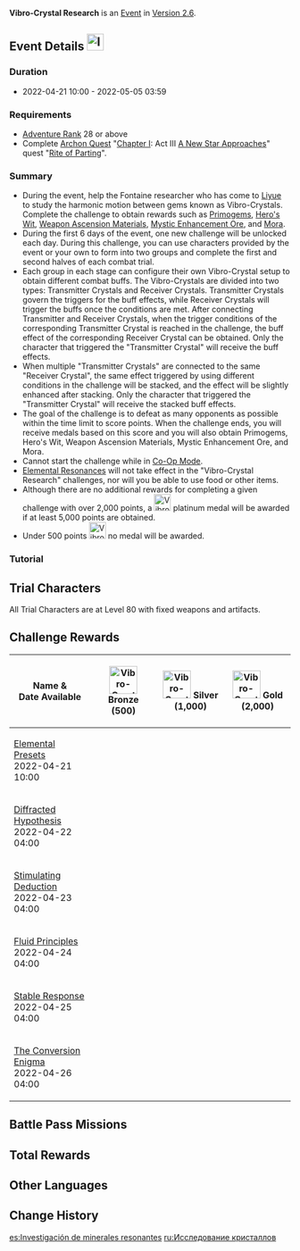 {{EventTabs
|subpage1 = Characters
|subpage2 = Harmonics Research Facility
}}
{{Event
|name              = Vibro-Crystal Research
|image             = Vibro-Crystal Research.png
|type              = In-Game
|time_known        = yes
|time_start        = 2022-04-21 10:00:00
|time_end          = 2022-05-05 03:59:59
|link              = https://www.hoyolab.com/article/4327864
|link2             = https://www.hoyolab.com/article/4344104
}}
{{Description|A researcher from [[Fontaine]] is presently on the outskirts of [[The Chasm]], studying the harmonic motion between gems known as Vibro-Crystals.<br />Connect Transmitter and Receiver Crystals and attempt to produce various effects that will allow you to defeat your foes with ease!}}
'''Vibro-Crystal Research''' is an [[Event]] in [[Version 2.6]].

==Event Details [[File:Icon Harmonics Research Facility.svg|30x30px]]==
===Duration===
* 2022-04-21 10:00 - 2022-05-05 03:59

===Requirements===
* [[Adventure Rank]] 28 or above
* Complete [[Archon Quest]] "[[Chapter I]]: Act III [[A New Star Approaches]]" quest "[[The Fond Farewell|Rite of Parting]]".

===Summary===
* During the event, help the Fontaine researcher who has come to [[Liyue]] to study the harmonic motion between gems known as Vibro-Crystals. Complete the challenge to obtain rewards such as [[Primogem]]s, [[Hero's Wit]], [[Weapon Ascension Materials]], [[Mystic Enhancement Ore]], and [[Mora]].
* During the first 6 days of the event, one new challenge will be unlocked each day. During this challenge, you can use characters provided by the event or your own to form into two groups and complete the first and second halves of each combat trial.
* Each group in each stage can configure their own Vibro-Crystal setup to obtain different combat buffs. The Vibro-Crystals are divided into two types: Transmitter Crystals and Receiver Crystals. Transmitter Crystals govern the triggers for the buff effects, while Receiver Crystals will trigger the buffs once the conditions are met. After connecting Transmitter and Receiver Crystals, when the trigger conditions of the corresponding Transmitter Crystal is reached in the challenge, the buff effect of the corresponding Receiver Crystal can be obtained. Only the character that triggered the "Transmitter Crystal" will receive the buff effects.
* When multiple "Transmitter Crystals" are connected to the same "Receiver Crystal", the same effect triggered by using different conditions in the challenge will be stacked, and the effect will be slightly enhanced after stacking. Only the character that triggered the "Transmitter Crystal" will receive the stacked buff effects.
* The goal of the challenge is to defeat as many opponents as possible within the time limit to score points. When the challenge ends, you will receive medals based on this score and you will also obtain Primogems, Hero's Wit, Weapon Ascension Materials, Mystic Enhancement Ore, and Mora.
* Cannot start the challenge while in [[Co-Op Mode]].
* [[Elemental Resonance]]s will not take effect in the "Vibro-Crystal Research" challenges, nor will you be able to use food or other items.
* Although there are no additional rewards for completing a given challenge with over 2,000 points, a [[File:Vibro-Crystal Research Medal 4.png|30px]] platinum medal will be awarded if at least 5,000 points are obtained.
* Under 500 points [[File:Vibro-Crystal Research Medal 0.png|30px]] no medal will be awarded.

===Tutorial===
{{Tutorial
|image1 = Tutorial Vibro-Crystal Research 1.png
|text1  = During the "Vibro-Crystal Research" event, you must split your characters into {{Color|help|2 parties}} for the challenge. Before you start combat, you may equip each party with a Vibro-Crystal Harmonics Schema. Combine {{Color|help|Transmitter Crystals and Receiver Crystals to obtain different combat buffs.}}
|image2 = Tutorial Vibro-Crystal Research 2.png
|text2  = {{Color|help|Each Transmitter Crystal can only project its radiation upon one Receiver Crystal, but each Receiver can receive transmissions from 3 Transmitters.}} Using different Transmitter Crystals to trigger Receivers will increase their effects. Check the Vibro-Crystal Harmonics description to see the extent to which these buffs may extend.
|image3 = Tutorial Vibro-Crystal Research 3.png
|text3  = As the challenge proceeds, {{Color|help|successfully triggering the harmonic response between Transmitter and Receiver Crystals}} will accrue Harmonic Points. When these points reach a certain amount, the Harmonic Strength will increase, granting characters combat buffs: {{Color|help|all party members' CRIT DMG will be increased}}. However, if you do not trigger a harmonic response within a certain time period, the Harmonic Strength you have gained will fade...
|image4 = Tutorial Vibro-Crystal Research 4.png
|text4  = During this challenge, you must {{Color|help|defeat opponents that constantly emerge to obtain points within the allotted time}}. Of those opponents, Nemeses will provide more points. Once the challenge ends, you will gain different insignias based on the number of points you gained.
}}

==Trial Characters==
{{Main|Vibro-Crystal Research/Characters}}
All Trial Characters are at Level 80 with fixed weapons and artifacts.

==Challenge Rewards==
{{main|Vibro-Crystal Research/Harmonics Research Facility}}
{| class="article-table"
! Name &<br />Date Available
! [[File:Vibro-Crystal Research Medal 1.png|50px]] Bronze (500)
! [[File:Vibro-Crystal Research Medal 2.png|50px]] Silver (1,000)
! [[File:Vibro-Crystal Research Medal 3.png|50px]] Gold (2,000)
|-
| [[Vibro-Crystal Research/Harmonics Research Facility#Elemental Presets|Elemental Presets]]<br />2022-04-21 10:00
| {{Card|Primogem|70}}{{Card|Mora|20,000}}{{Card|Lustrous Stone from Guyun|2}}
| {{Card|Mora|20,000}}{{Card|Hero's Wit|2}}{{Card|Luminous Sands from Guyun|5}}
| {{Card|Mora|20,000}}{{Card|Mystic Enhancement Ore|3}}
|-
| [[Vibro-Crystal Research/Harmonics Research Facility#Diffracted Hypothesis|Diffracted Hypothesis]]<br />2022-04-22 04:00
| {{Card|Primogem|70}}{{Card|Mora|20,000}}{{Card|Mist Veiled Mercury Elixir|2}}
| {{Card|Mora|20,000}}{{Card|Hero's Wit|2}}{{Card|Mist Veiled Lead Elixir|5}}
| {{Card|Mora|20,000}}{{Card|Mystic Enhancement Ore|3}}
|-
| [[Vibro-Crystal Research/Harmonics Research Facility#Stimulating Deduction|Stimulating Deduction]]<br />2022-04-23 04:00
| {{Card|Primogem|70}}{{Card|Mora|20,000}}{{Card|Piece of Aerosiderite|2}}
| {{Card|Mora|20,000}}{{Card|Hero's Wit|2}}{{Card|Grain of Aerosiderite|5}}
| {{Card|Mora|20,000}}{{Card|Mystic Enhancement Ore|3}}
|-
| [[Vibro-Crystal Research/Harmonics Research Facility#Fluid Principles|Fluid Principles]]<br />2022-04-24 04:00
| {{Card|Primogem|70}}{{Card|Mora|20,000}}{{Card|Lustrous Stone from Guyun|2}}
| {{Card|Mora|20,000}}{{Card|Hero's Wit|2}}{{Card|Luminous Sands from Guyun|5}}
| {{Card|Mora|20,000}}{{Card|Mystic Enhancement Ore|3}}
|-
| [[Vibro-Crystal Research/Harmonics Research Facility#Stable Response|Stable Response]]<br />2022-04-25 04:00
| {{Card|Primogem|70}}{{Card|Mora|20,000}}{{Card|Mist Veiled Mercury Elixir|2}}
| {{Card|Mora|20,000}}{{Card|Hero's Wit|2}}{{Card|Mist Veiled Lead Elixir|5}}
| {{Card|Mora|20,000}}{{Card|Mystic Enhancement Ore|3}}
|-
| [[Vibro-Crystal Research/Harmonics Research Facility#The Conversion Enigma|The Conversion Enigma]]<br />2022-04-26 04:00
| {{Card|Primogem|70}}{{Card|Mora|20,000}}{{Card|Piece of Aerosiderite|2}}
| {{Card|Mora|20,000}}{{Card|Hero's Wit|2}}{{Card|Grain of Aerosiderite|5}}
| {{Card|Mora|20,000}}{{Card|Mystic Enhancement Ore|3}}
|}

==Battle Pass Missions==
{{Battle Pass Missions
|name     = Luxuriant Vibrance
|mission1 = {{Color|[Event]}} Obtain a total of 6,000 points during the "Vibro-Crystal Research" event
|exp1     = 2,250
}}

==Total Rewards==
{{Event Rewards
|Primogem = 420
|Mora = 370,000
|Hero's Wit = 12
|Adventurer's Experience = 4
|Mystic Enhancement Ore = 18
|Grain of Aerosiderite = 10
|Piece of Aerosiderite = 4
|Mist Veiled Lead Elixir = 10
|Mist Veiled Mercury Elixir = 4
|Luminous Sands from Guyun = 10
|Lustrous Stone from Guyun = 4
|sort = Primogem,Mora,Hero's Wit,Adventurer's Experience,Mystic Enhancement Ore,Piece of Aerosiderite,Mist Veiled Mercury Elixir,Lustrous Stone from Guyun,Grain of Aerosiderite,Mist Veiled Lead Elixir,Luminous Sands from Guyun
}}

==Other Languages==
{{Other Languages
|en      = Vibro-Crystal Research
|zhs     = 振晶的研究
|zhs_rm  = Zhènjīng de Yánjiū
|zht     = 振晶的研究
|zht_rm  = Zhènjīng de Yánjiù
|zh_tl   = Vibration Crystal Research
|ja      = 振晶の研究
|ja_rm   = Shinshou no Kenkyuu{{Assumed}}
|ja_tl   = Vibration Crystal Research
|ko      = {{tt|진동|振動}} {{tt|수정|水晶}} {{tt|연구|硏究}}
|ko_rm   = Jindong Sujeong Yeon'gu
|ko_tl   = Vibration Crystal Research
|es      = Investigación de minerales resonantes
|es_tl   = Investigation of Resounding Minerals
|fr      = Cristaulogie
|fr_tl   = Crystalogy
|ru      = Исследование кристаллов
|ru_tl   = Crystal Research
|th      = วิจัยผลึก
|th_rm   = Wichai Phluek
|th_tl   = Crystal Research
|vi      = {{tt|Nghiên Cứu|研究}} Pha Lê
|vi_tl   = Crystal Research
|de      = Kristallseminar
|de_tl   = Crystal Seminar
|id      = Penelitian Kristal Resonansi
|id_tl   = Crystal Resonance Research
|pt      = Estudo de Cristais
|pt_tl   = 
}}

==Change History==
{{Change History|2.6}}
[[es:Investigación de minerales resonantes]]
[[ru:Исследование кристаллов]]